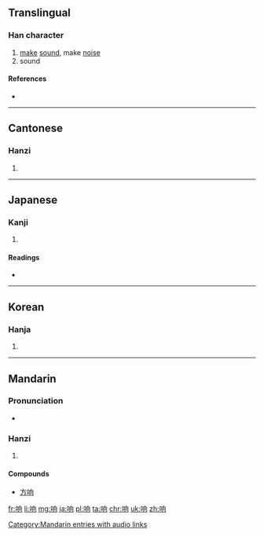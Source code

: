 {{also|響}}
==Translingual==
{{stroke order|strokes=9}}

===Han character===
{{Han char|rn=30|rad=口|as=06|sn=9|four=|canj=口竹月口 (RHBR)|ids=⿰[[口]][[向]]}}

# [[make]] [[sound]], make [[noise]]
# sound

====References====
* {{Han ref|kx=0189.271|dkj=03627|dj=0409.120|hdz=10618.080|uh=54CD|ud=21709}}

----

==Cantonese==

===Hanzi===
{{yue-hanzi|jyut=|y=heung2|tra=響}}

# {{defn|lang=yue|sort=口06}}

----

==Japanese==

===Kanji===
{{ja-kanji|grade=|rs=口06}}

# {{defn|lang=ja|sort=口06}}

====Readings====
* {{ja-readings|on=[[きょう]] (kyō)|kun=[[ひびいく]] (hibiiku)}}

----

==Korean==

===Hanja===
{{ko-hanja|hangeul=[[상]]|rv=sang|mr=sang}}

# {{defn|lang=ko|sort=口06}}

----

==Mandarin==

===Pronunciation===
* {{audio|zh-xiǎng.ogg|audio|lang=cmn}}

===Hanzi===
{{cmn-hanzi|tra=響|pin=[[xiǎng]] ([[xiang3]])|wg=hsiang<sup>3</sup>}}

# {{defn|lang=cmn|sort=口06}}

====Compounds====
* [[方响]]

[[Category:Mandarin entries with audio links]]

[[fr:响]]
[[li:响]]
[[mg:响]]
[[ja:响]]
[[pl:响]]
[[ta:响]]
[[chr:响]]
[[uk:响]]
[[zh:响]]